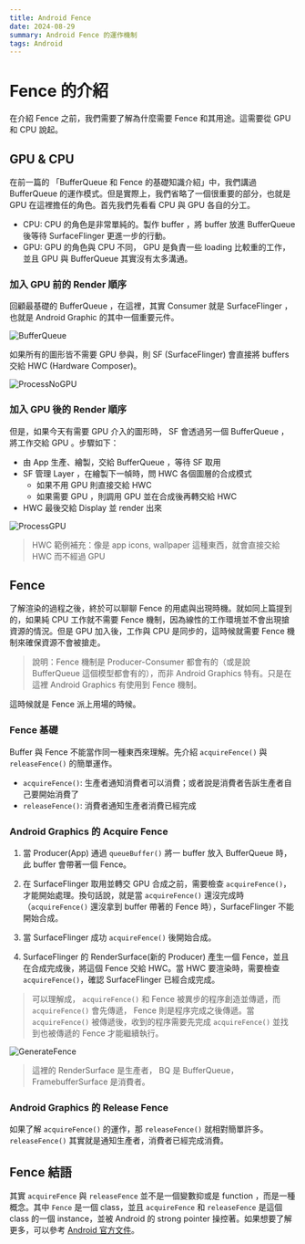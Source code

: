 ```yaml
---
title: Android Fence
date: 2024-08-29
summary: Android Fence 的運作機制
tags: Android
---
```


# Fence 的介紹

在介紹 Fence 之前，我們需要了解為什麼需要 Fence 和其用途。這需要從 GPU 和 CPU 說起。

## GPU & CPU

在前一篇的 「BufferQueue 和 Fence 的基礎知識介紹」中，我們講過 BufferQueue 的運作模式。但是實際上，我們省略了一個很重要的部分，也就是 GPU 在這裡擔任的角色。首先我們先看看 CPU 與 GPU 各自的分工。

- CPU: CPU 的角色是非常單純的。製作 buffer ，將 buffer 放進 BufferQueue 後等待 SurfaceFlinger 更進一步的行動。
- GPU: GPU 的角色與 CPU 不同， GPU 是負責一些 loading 比較重的工作，並且 GPU 與 BufferQueue 其實沒有太多溝通。

### 加入 GPU 前的 Render 順序

回顧最基礎的 BufferQueue ，在這裡，其實 Consumer 就是 SurfaceFlinger ，也就是 Android Graphic 的其中一個重要元件。

![BufferQueue](/images/android-fence/bufferqueue-official.png)

如果所有的圖形皆不需要 GPU 參與，則 SF (SurfaceFlinger) 會直接將 buffers 交給 HWC (Hardware Composer)。

![ProcessNoGPU](/images/android-fence/process-without-gpu.png)

### 加入 GPU 後的 Render 順序

但是，如果今天有需要 GPU 介入的圖形時， SF 會透過另一個 BufferQueue ，將工作交給 GPU 。步驟如下：

- 由 App 生產、繪製，交給 BufferQueue ，等待 SF 取用
- SF 管理 Layer ，在繪製下一幀時，問 HWC 各個圖層的合成模式
  - 如果不用 GPU 則直接交給 HWC
  - 如果需要 GPU ，則調用 GPU 並在合成後再轉交給 HWC
- HWC 最後交給 Display 並 render 出來

![ProcessGPU](/images/android-fence/process-with-gpu.png)

> HWC 範例補充：像是 app icons, wallpaper 這種東西，就會直接交給 HWC 而不經過 GPU

## Fence

了解渲染的過程之後，終於可以聊聊 Fence 的用處與出現時機。就如同上篇提到的，如果純 CPU 工作就不需要 Fence 機制，因為線性的工作環境並不會出現搶資源的情況。但是 GPU 加入後，工作與 CPU 是同步的，這時候就需要 Fence 機制來確保資源不會被搶走。

> 說明：Fence 機制是 Producer-Consumer 都會有的（或是說 BufferQueue 這個模型都會有的），而非 Android Graphics 特有。只是在這裡 Android Graphics 有使用到 Fence 機制。

這時候就是 Fence 派上用場的時候。

### Fence 基礎

Buffer 與 Fence 不能當作同一種東西來理解。先介紹 `acquireFence()` 與 `releaseFence()` 的簡單運作。

- `acquireFence()`: 生產者通知消費者可以消費；或者說是消費者告訴生產者自己要開始消費了
- `releaseFence()`: 消費者通知生產者消費已經完成

### Android Graphics 的 Acquire Fence

1. 當 Producer(App) 通過 `queueBuffer()` 將一 buffer 放入 BufferQueue 時，此 buffer 會帶著一個 Fence。

2. 在 SurfaceFlinger 取用並轉交 GPU 合成之前，需要檢查 `acquireFence()`，才能開始處理。換句話說，就是當 `acquireFence()` 還沒完成時（`acquireFence()` 還沒拿到 buffer 帶著的 Fence 時），SurfaceFlinger 不能開始合成。

3. 當 SurfaceFlinger 成功 `acquireFence()` 後開始合成。

4. SurfaceFlinger 的 RenderSurface(新的 Producer) 產生一個 Fence，並且在合成完成後，將這個 Fence 交給 HWC。當 HWC 要渲染時，需要檢查 `acquireFence()`，確認 SurfaceFlinger 已經合成完成。

> 可以理解成， `acquireFence()` 和 Fence 被異步的程序創造並傳遞，而 `acquireFence()` 會先傳遞， Fence 則是程序完成之後傳遞。當 `acquireFence()` 被傳遞後，收到的程序需要先完成 `acquireFence()` 並找到也被傳遞的 Fence 才能繼續執行。

![GenerateFence](/images/android-fence/generate-fence.png)

> 這裡的 RenderSurface 是生產者， BQ 是 BufferQueue， FramebufferSurface 是消費者。

### Android Graphics 的 Release Fence

如果了解 `acquireFence()` 的運作，那 `releaseFence()` 就相對簡單許多。 `releaseFence()` 其實就是通知生產者，消費者已經完成消費。

## Fence 結語

其實 `acquireFence` 與 `releaseFence` 並不是一個變數抑或是 function ，而是一種概念。其中 `Fence` 是一個 class，並且 `acquireFence` 和 `releaseFence` 是這個 class 的一個 instance，並被 Android 的 strong pointer 操控著。如果想要了解更多，可以參考 [Android 官方文件](https://source.android.com/docs/core/graphics/sync)。
